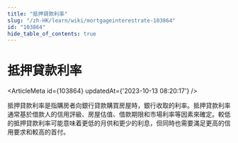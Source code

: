 ```yaml
---
title: "抵押貸款利率"
slug: "/zh-HK/learn/wiki/mortgageinterestrate-103864"
id: "103864"
hide_table_of_contents: true
---
```



# 抵押貸款利率

<ArticleMeta id={103864} updatedAt={'2023-10-13 08:20:17'} />
<div className='border-solid border-b border-t-0 my-4 border-[var(--ifm-color-gray-300)]' />

抵押貸款利率是指購房者向銀行貸款購買房屋時，銀行收取的利率。抵押貸款利率通常基於借款人的信用評級、房屋估值、借款期限和市場利率等因素來確定。較低的抵押貸款利率可能意味着更低的月供和更少的利息，但同時也需要滿足更高的信用要求和較高的首付。
